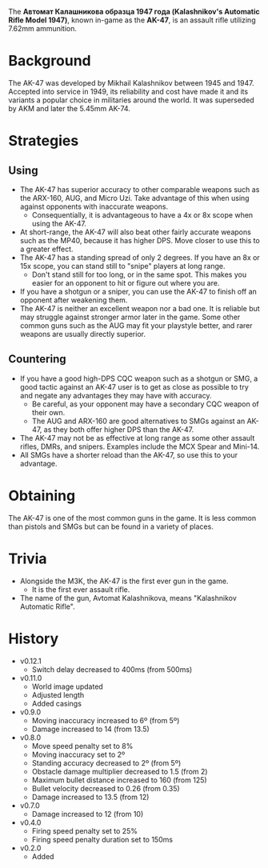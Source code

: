 The **Автомат Калашникова образца 1947 года (Kalashnikov's Automatic Rifle Model 1947)**, known in-game as the **AK-47**, is an assault rifle utilizing 7.62mm ammunition.

# Background
The AK-47 was developed by Mikhail Kalashnikov between 1945 and 1947. Accepted into service in 1949, its reliability and cost have made it and its variants a popular choice in militaries around the world. It was superseded by AKM and later the 5.45mm AK-74.

# Strategies
## Using
- The AK-47 has superior accuracy to other comparable weapons such as the <Link href="/weapons/guns/arx160">ARX-160</Link>, <Link href="/weapons/guns/aug">AUG</Link>, and <Link href="/weapons/guns/micro_uzi">Micro Uzi</Link>. Take advantage of this when using against opponents with inaccurate weapons.
  - Consequentially, it is advantageous to have a 4x or 8x scope when using the AK-47.
- At short-range, the AK-47 will also beat other fairly accurate weapons such as the <Link href="/weapons/guns/mp40">MP40</Link>, because it has higher DPS. Move closer to use this to a greater effect.
- The AK-47 has a standing spread of only 2 degrees. If you have an 8x or 15x scope, you can stand still to "snipe" players at long range.
  - Don't stand still for too long, or in the same spot. This makes you easier for an opponent to hit or figure out where you are.
- If you have a shotgun or a sniper, you can use the AK-47 to finish off an opponent after weakening them.
- The AK-47 is neither an excellent weapon nor a bad one. It is reliable but may struggle against stronger armor later in the game. Some other common guns such as the <Link href="/weapons/guns/aug">AUG</Link> may fit your playstyle better, and rarer weapons are usually directly superior.

## Countering
- If you have a good high-DPS CQC weapon such as a shotgun or SMG, a good tactic against an AK-47 user is to get as close as possible to try and negate any advantages they may have with accuracy.
  - Be careful, as your opponent may have a secondary CQC weapon of their own.
  - The <Link href="/weapons/guns/aug">AUG</Link> and <Link href="/weapons/guns/arx160">ARX-160</Link> are good alternatives to SMGs against an AK-47, as they both offer higher DPS than the AK-47.
- The AK-47 may not be as effective at long range as some other assault rifles, DMRs, and snipers. Examples include the <Link href="/weapons/guns/mcx_spear">MCX Spear</Link> and <Link href="/weapons/guns/mini14">Mini-14</Link>.
- All SMGs have a shorter reload than the AK-47, so use this to your advantage.

# Obtaining
The AK-47 is one of the most common guns in the game. It is less common than pistols and SMGs but can be found in a variety of places.

# Trivia
- Alongside the <Link href="/weapons/guns/m3k">M3K</Link>, the AK-47 is the first ever gun in the game.
  - It is the first ever assault rifle.
- The name of the gun, Avtomat Kalashnikova, means "Kalashnikov Automatic Rifle".

# History
- v0.12.1
  - Switch delay decreased to 400ms (from 500ms)
- v0.11.0
  - World image updated
  - Adjusted length
  - Added casings
- v0.9.0
  - Moving inaccuracy increased to 6º (from 5º)
  - Damage increased to 14 (from 13.5)
- v0.8.0
  - Move speed penalty set to 8%
  - Moving inaccuracy set to 2º
  - Standing accuracy decreased to 2º (from 5º)
  - Obstacle damage multiplier decreased to 1.5 (from 2)
  - Maximum bullet distance increased to 160 (from 125)
  - Bullet velocity decreased to 0.26 (from 0.35)
  - Damage increased to 13.5 (from 12)
- v0.7.0
  - Damage increased to 12 (from 10)
- v0.4.0
  - Firing speed penalty set to 25%
  - Firing speed penalty duration set to 150ms
- v0.2.0
  - Added
